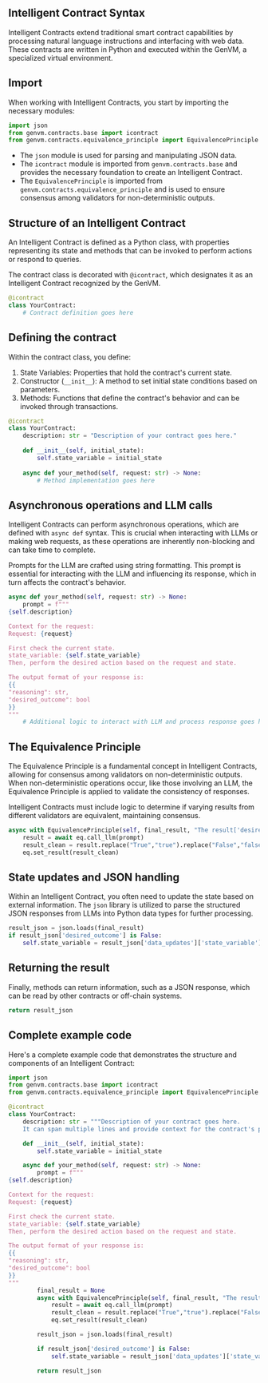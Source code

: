 ## Intelligent Contract Syntax

Intelligent Contracts extend traditional smart contract capabilities by processing natural language instructions and interfacing with web data. These contracts are written in Python and executed within the GenVM, a specialized virtual environment.

## Import

When working with Intelligent Contracts, you start by importing the necessary modules:

```python
import json
from genvm.contracts.base import icontract
from genvm.contracts.equivalence_principle import EquivalencePrinciple
```

- The `json` module is used for parsing and manipulating JSON data.
- The `icontract` module is imported from `genvm.contracts.base` and provides the necessary foundation to create an Intelligent Contract.
- The `EquivalencePrinciple` is imported from `genvm.contracts.equivalence_principle` and is used to ensure consensus among validators for non-deterministic outputs.

## Structure of an Intelligent Contract

An Intelligent Contract is defined as a Python class, with properties representing its state and methods that can be invoked to perform actions or respond to queries.

The contract class is decorated with `@icontract`, which designates it as an Intelligent Contract recognized by the GenVM.

```python
@icontract
class YourContract:
    # Contract definition goes here
```

## Defining the contract

Within the contract class, you define:

1. State Variables: Properties that hold the contract's current state.
2. Constructor (`__init__`): A method to set initial state conditions based on parameters.
3. Methods: Functions that define the contract's behavior and can be invoked through transactions.

```python
@icontract
class YourContract:
    description: str = "Description of your contract goes here."
    
    def __init__(self, initial_state):
        self.state_variable = initial_state
    
    async def your_method(self, request: str) -> None:
        # Method implementation goes here
```

## Asynchronous operations and LLM calls

Intelligent Contracts can perform asynchronous operations, which are defined with `async def` syntax. This is crucial when interacting with LLMs or making web requests, as these operations are inherently non-blocking and can take time to complete.

Prompts for the LLM are crafted using string formatting. This prompt is essential for interacting with the LLM and influencing its response, which in turn affects the contract's behavior.

```python
async def your_method(self, request: str) -> None:
    prompt = f"""
{self.description}

Context for the request:
Request: {request}

First check the current state.
state_variable: {self.state_variable}
Then, perform the desired action based on the request and state.

The output format of your response is:
{{
"reasoning": str,
"desired_outcome": bool
}}
"""
    # Additional logic to interact with LLM and process response goes here
```

## The Equivalence Principle

The Equivalence Principle is a fundamental concept in Intelligent Contracts, allowing for consensus among validators on non-deterministic outputs. When non-deterministic operations occur, like those involving an LLM, the Equivalence Principle is applied to validate the consistency of responses.

Intelligent Contracts must include logic to determine if varying results from different validators are equivalent, maintaining consensus.

```python
async with EquivalencePrinciple(self, final_result, "The result['desired_outcome'] has to be exactly the same") as eq:
    result = await eq.call_llm(prompt)
    result_clean = result.replace("True","true").replace("False","false")
    eq.set_result(result_clean)
```

## State updates and JSON handling

Within an Intelligent Contract, you often need to update the state based on external information. The `json` library is utilized to parse the structured JSON responses from LLMs into Python data types for further processing.

```python
result_json = json.loads(final_result)
if result_json['desired_outcome'] is False:
    self.state_variable = result_json['data_updates']['state_variable']
```

## Returning the result

Finally, methods can return information, such as a JSON response, which can be read by other contracts or off-chain systems.

```python
return result_json
```

## Complete example code

Here's a complete example code that demonstrates the structure and components of an Intelligent Contract:

```python
import json
from genvm.contracts.base import icontract
from genvm.contracts.equivalence_principle import EquivalencePrinciple

@icontract
class YourContract:
    description: str = """Description of your contract goes here.
    It can span multiple lines and provide context for the contract's purpose."""

    def __init__(self, initial_state):
        self.state_variable = initial_state

    async def your_method(self, request: str) -> None:
        prompt = f"""
{self.description}

Context for the request:
Request: {request}

First check the current state.
state_variable: {self.state_variable}
Then, perform the desired action based on the request and state.

The output format of your response is:
{{
"reasoning": str,
"desired_outcome": bool
}}
"""
        final_result = None
        async with EquivalencePrinciple(self, final_result, "The result['desired_outcome'] has to be exactly the same") as eq:
            result = await eq.call_llm(prompt)
            result_clean = result.replace("True","true").replace("False","false")
            eq.set_result(result_clean)

        result_json = json.loads(final_result)

        if result_json['desired_outcome'] is False:
            self.state_variable = result_json['data_updates']['state_variable']

        return result_json
```


